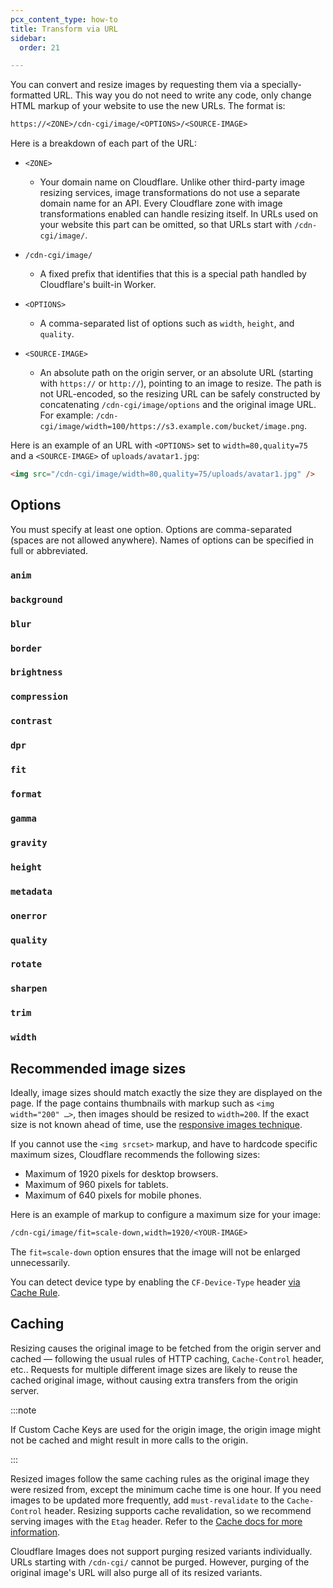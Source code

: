 ```yaml
---
pcx_content_type: how-to
title: Transform via URL
sidebar:
  order: 21

---
```



You can convert and resize images by requesting them via a specially-formatted URL. This way you do not need to write any code, only change HTML markup of your website to use the new URLs. The format is:

```txt
https://<ZONE>/cdn-cgi/image/<OPTIONS>/<SOURCE-IMAGE>
```

Here is a breakdown of each part of the URL:



* `<ZONE>`
  * Your domain name on Cloudflare. Unlike other third-party image resizing services, image transformations do not use a separate domain name for an API. Every Cloudflare zone with image transformations enabled can handle resizing itself. In URLs used on your website this part can be omitted, so that URLs start with `/cdn-cgi/image/`.

* `/cdn-cgi/image/`
  * A fixed prefix that identifies that this is a special path handled by Cloudflare's built-in Worker.

* `<OPTIONS>`
  * A comma-separated list of options such as `width`, `height`, and `quality`.

* `<SOURCE-IMAGE>`
  * An absolute path on the origin server, or an absolute URL (starting with `https://` or `http://`), pointing to an image to resize. The path is not URL-encoded, so the resizing URL can be safely constructed by concatenating `/cdn-cgi/image/options` and the original image URL. For example: `/cdn-cgi/image/width=100/https://s3.example.com/bucket/image.png`.


Here is an example of an URL with `<OPTIONS>` set to `width=80,quality=75` and a `<SOURCE-IMAGE>` of `uploads/avatar1.jpg`:

```html
<img src="/cdn-cgi/image/width=80,quality=75/uploads/avatar1.jpg" />
```

<Render file="ir-svg-aside" />

## Options

You must specify at least one option. Options are comma-separated (spaces are not allowed anywhere). Names of options can be specified in full or abbreviated.

### `anim`

<Render file="anim" />

### `background`

<Render file="background" />

### `blur`

<Render file="blur" />

### `border`

<Render file="border" />

### `brightness`

<Render file="brightness" />

### `compression`

<Render file="compression" />

### `contrast`

<Render file="contrast" />

### `dpr`

<Render file="dpr" />

### `fit`

<Render file="fit" />

### `format`

<Render file="format" />

### `gamma`

<Render file="gamma" />

### `gravity`

<Render file="gravity" />

### `height`

<Render file="height" />

### `metadata`

<Render file="metadata" />

### `onerror`

<Render file="onerror" />

### `quality`

<Render file="quality" />

### `rotate`

<Render file="rotate" />

### `sharpen`

<Render file="sharpen" />

### `trim`

<Render file="trim" />

### `width`

<Render file="width" />

## Recommended image sizes

Ideally, image sizes should match exactly the size they are displayed on the page. If the page contains thumbnails with markup such as `<img width="200" …>`, then images should be resized to `width=200`. If the exact size is not known ahead of time, use the [responsive images technique](/images/manage-images/create-variants/).

If you cannot use the `<img srcset>` markup, and have to hardcode specific maximum sizes, Cloudflare recommends the following sizes:

* Maximum of 1920 pixels for desktop browsers.
* Maximum of 960 pixels for tablets.
* Maximum of 640 pixels for mobile phones.

Here is an example of markup to configure a maximum size for your image:

```txt
/cdn-cgi/image/fit=scale-down,width=1920/<YOUR-IMAGE>
```

The `fit=scale-down` option ensures that the image will not be enlarged unnecessarily.

You can detect device type by enabling the `CF-Device-Type` header [via Cache Rule](/cache/how-to/cache-rules/examples/cache-device-type/).

## Caching

Resizing causes the original image to be fetched from the origin server and cached — following the usual rules of HTTP caching, `Cache-Control` header, etc.. Requests for multiple different image sizes are likely to reuse the cached original image, without causing extra transfers from the origin server.

:::note


If Custom Cache Keys are used for the origin image, the origin image might not be cached and might result in more calls to the origin.


:::

Resized images follow the same caching rules as the original image they were resized from, except the minimum cache time is one hour. If you need images to be updated more frequently, add `must-revalidate` to the `Cache-Control` header. Resizing supports cache revalidation, so we recommend serving images with the `Etag` header. Refer to the [Cache docs for more information](/cache/concepts/cache-control/#revalidation).

Cloudflare Images does not support purging resized variants individually. URLs starting with `/cdn-cgi/` cannot be purged. However, purging of the original image's URL will also purge all of its resized variants.
